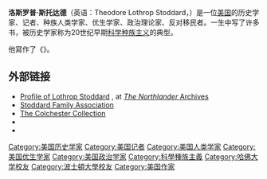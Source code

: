 {{Infobox person
| name = 洛斯罗普·斯托达德<br/>Lothrop Stoddard
| occupation = [[科学家|科学家]]<br>[[历史学|历史学家]]<br>[[记者|记者]]<br>[[人类学|人类学家]]<br>[[优生学|优生学家]]
| image = 
| image_size = 200px
| caption =
| birth_date =  {{Birth date|1883|6|29|mf=y}}
| birth_place = {{USA}}[[马萨诸塞州|马萨诸塞州]][[布鲁克莱恩_(马萨诸塞州)|布鲁克莱恩]] 
| nationality = {{USA}}
|spouse=
| death_date = {{Death date and age|1950|5|1|1883|6|29}}
| death_place ={{USA}}[[華盛頓哥倫比亞特區|華盛頓哥倫比亞特區]]
|names in other languages =
| religion =
}}
'''洛斯罗普·斯托达德'''（英语：Theodore Lothrop Stoddard，{{Bd|1882年|6月29日|1950年|5月1日}}）是一位[[美国|美国]]的历史学家、记者、种族人类学家、优生学家、政治理论家、反对移民者。一生中写了许多书，被历史学家称为20世纪早期[[科学种族主义|科学种族主义]]的典型。

他寫作了《{{link-en|有色人種與世界最優白人對立的上升趨勢|The Rising Tide of Color Against White World Supremacy}}》。

==外部链接==
{{Commons category}}
* [http://www.ferris.edu/isar/pictures/northlan/v1no7/p3.htm Profile of Lothrop Stoddard] {{Wayback|url=http://www.ferris.edu/isar/pictures/northlan/v1no7/p3.htm |date=20160303220859 }}, at [http://www.ferris.edu/isar/pictures/northlan/ ''The Northlander'' Archives] {{Wayback|url=http://www.ferris.edu/isar/pictures/northlan/ |date=20160303233041 }}
* [http://www.stoddard-family.org/index.php Stoddard Family Association] {{Wayback|url=http://www.stoddard-family.org/index.php |date=20201115120230 }}
* [http://www.colchestercollection.com/authors/S/lothrop-stoddard.html The Colchester Collection] {{Wayback|url=http://www.colchestercollection.com/authors/S/lothrop-stoddard.html |date=20200904011636 }}
* {{Gutenberg author | id=Stoddard,+Lothrop | name=Lothrop Stoddard}}
* {{Internet Archive author |sname=Lothrop Stoddard}}

{{种族的划分}}
{{Authority control}}
{{DEFAULTSORT:Stoddard, Lothrop}}
[[Category:美国历史学家|Category:美国历史学家]]
[[Category:美国记者|Category:美国记者]]
[[Category:美国人类学家|Category:美国人类学家]]
[[Category:美国优生学家|Category:美国优生学家]]
[[Category:美国政治学家|Category:美国政治学家]]
[[Category:科學種族主義|Category:科學種族主義]]
[[Category:哈佛大学校友|Category:哈佛大学校友]]
[[Category:波士頓大學校友|Category:波士頓大學校友]]
[[Category:美国作家|Category:美国作家]]